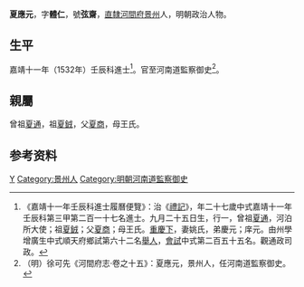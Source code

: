 {{明清人物信息框
| 姓名 = 夏應元
| 原名 =
| 圖片名稱= 
| 圖片大小 =
| 圖片說明 = 
| 最高職務 = 河南道監察御史
| 國家 = 大明 
| 爵位 =
| 籍貫 = [[北直隸|直隸]][[河間府|河間府]][[景州|景州]]民籍
| 族裔 = 
| 字號 = 字體仁，號弦齋
| 諡號 =
| 出生日期 = 正德元年（1506年）九月二十五日
| 出生地點 =
| 逝世日期 = 卒年不詳
| 逝世地點 =
| 墓葬 =
| 配偶 = 姚氏
| 親屬 = 
| 出身 =
* 嘉靖十一年壬辰科同進士出身
| 經歷 =
| 著作 =  
}}
'''夏應元'''{{BD|1506年||？年||}}，字'''體仁'''，號'''弦齋'''，[[北直隸|直隸]][[河間府|河間府]][[景州|景州]]人，明朝政治人物。

==生平==
嘉靖十一年（1532年）壬辰科進士<ref>《嘉靖十一年壬辰科進士履曆便覽》：治《[[禮記|禮記]]》，年二十七歲中式嘉靖十一年壬辰科第三甲第二百一十七名進士。九月二十五日生，行一，曾祖[[夏通|夏通]]，河泊所大使；祖[[夏銊|夏銊]]；父[[夏商|夏商]]；母王氏。[[重慶下|重慶下]]，妻姚氏，弟慶元；庠元。由州學增廣生中式順天府鄉試第六十二名[[舉人|舉人]]，[[會試|會試]]中式第二百五十五名。觀通政司政。</ref>。官至河南道監察御史<ref>	（明）徐可先《河間府志·卷之十五》：夏應元，景州人，任河南道監察御史。</ref>。

==親屬==
曾祖[[夏通|夏通]]，祖[[夏銊|夏銊]]，父[[夏商|夏商]]，母王氏。

== 参考资料 ==
{{reflist}}

{{嘉靖十一年壬辰科殿试金榜}}

{{Authority control}}
{{DEFAULTSORT:Xia夏}}
[[Category:夏姓|Y]]
[[Category:景州人|Category:景州人]]
[[Category:明朝河南道監察御史|Category:明朝河南道監察御史]]


{{明朝人物小作品}}